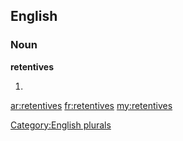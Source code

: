 ==English==

===Noun===
'''retentives'''

# {{plural of|[[retentive]]}}

[[Category:English plurals]]

[[ar:retentives]]
[[fr:retentives]]
[[my:retentives]]